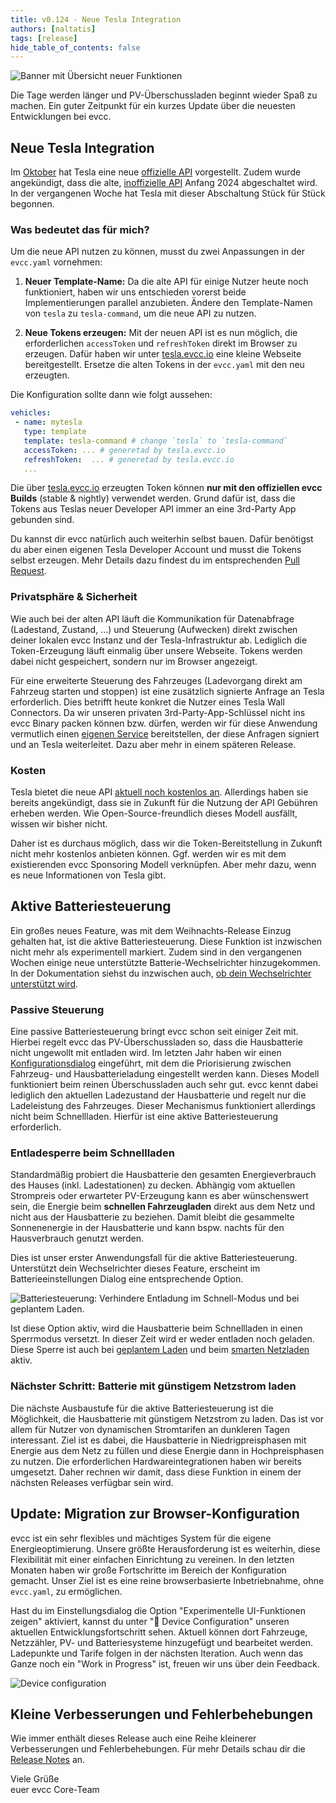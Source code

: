 ```yaml
---
title: v0.124 - Neue Tesla Integration
authors: [naltatis]
tags: [release]
hide_table_of_contents: false
---
```


![Banner mit Übersicht neuer Funktionen](v0.124-banner.webp)

Die Tage werden länger und PV-Überschussladen beginnt wieder Spaß zu machen.
Ein guter Zeitpunkt für ein kurzes Update über die neuesten Entwicklungen bei evcc.

## Neue Tesla Integration

Im [Oktober](https://www.notateslaapp.com/news/1653/tesla-creates-official-apis-for-third-party-services-to-start-charging-for-usage) hat Tesla eine neue [offizielle API](https://developer.tesla.com/docs/fleet-api) vorgestellt.
Zudem wurde angekündigt, dass die alte, [inoffizielle API](https://www.teslaapi.io) Anfang 2024 abgeschaltet wird.
In der vergangenen Woche hat Tesla mit dieser Abschaltung Stück für Stück begonnen.

### Was bedeutet das für mich?

Um die neue API nutzen zu können, musst du zwei Anpassungen in der `evcc.yaml` vornehmen:

1. **Neuer Template-Name:** Da die alte API für einige Nutzer heute noch funktioniert, haben wir uns entschieden vorerst beide Implementierungen parallel anzubieten. Ändere den Template-Namen von `tesla` zu `tesla-command`, um die neue API zu nutzen.

2. **Neue Tokens erzeugen:** Mit der neuen API ist es nun möglich, die erforderlichen `accessToken` und `refreshToken` direkt im Browser zu erzeugen.
   Dafür haben wir unter [tesla.evcc.io](https://tesla.evcc.io) eine kleine Webseite bereitgestellt.
   Ersetze die alten Tokens in der `evcc.yaml` mit den neu erzeugten.

Die Konfiguration sollte dann wie folgt aussehen:

```yaml
vehicles:
 - name: mytesla
   type: template
   template: tesla-command # change `tesla` to `tesla-command`
   accessToken: ... # generetad by tesla.evcc.io
   refreshToken:  ... # generetad by tesla.evcc.io
   ...
```

Die über [tesla.evcc.io](https://tesla.evcc.io) erzeugten Token können **nur mit den offiziellen evcc Builds** (stable & nightly) verwendet werden.
Grund dafür ist, dass die Tokens aus Teslas neuer Developer API immer an eine 3rd-Party App gebunden sind.

Du kannst dir evcc natürlich auch weiterhin selbst bauen.
Dafür benötigst du aber einen eigenen Tesla Developer Account und musst die Tokens selbst erzeugen.
Mehr Details dazu findest du im entsprechenden [Pull Request](https://github.com/evcc-io/evcc/pull/10802).

### Privatsphäre & Sicherheit

Wie auch bei der alten API läuft die Kommunikation für Datenabfrage (Ladestand, Zustand, ...) und Steuerung (Aufwecken) direkt zwischen deiner lokalen evcc Instanz und der Tesla-Infrastruktur ab.
Lediglich die Token-Erzeugung läuft einmalig über unsere Webseite.
Tokens werden dabei nicht gespeichert, sondern nur im Browser angezeigt.

Für eine erweiterte Steuerung des Fahrzeuges (Ladevorgang direkt am Fahrzeug starten und stoppen) ist eine zusätzlich signierte Anfrage an Tesla erforderlich.
Dies betrifft heute konkret die Nutzer eines Tesla Wall Connectors.
Da wir unseren privaten 3rd-Party-App-Schlüssel nicht ins evcc Binary packen können bzw. dürfen, werden wir für diese Anwendung vermutlich einen [eigenen Service](https://github.com/evcc-io/evcc/pull/11893) bereitstellen, der diese Anfragen signiert und an Tesla weiterleitet.
Dazu aber mehr in einem späteren Release.

### Kosten

Tesla bietet die neue API [aktuell noch kostenlos an](https://developer.tesla.com/docs/fleet-api#membership-tiers).
Allerdings haben sie bereits angekündigt, dass sie in Zukunft für die Nutzung der API Gebühren erheben werden.
Wie Open-Source-freundlich dieses Modell ausfällt, wissen wir bisher nicht.

Daher ist es durchaus möglich, dass wir die Token-Bereitstellung in Zukunft nicht mehr kostenlos anbieten können.
Ggf. werden wir es mit dem existierenden evcc Sponsoring Modell verknüpfen.
Aber mehr dazu, wenn es neue Informationen von Tesla gibt.

## Aktive Batteriesteuerung

Ein großes neues Feature, was mit dem Weihnachts-Release Einzug gehalten hat, ist die aktive Batteriesteuerung.
Diese Funktion ist inzwischen nicht mehr als experimentell markiert.
Zudem sind in den vergangenen Wochen einige neue unterstützte Batterie-Wechselrichter hinzugekommen.
In der Dokumentation siehst du inzwischen auch, [ob dein Wechselrichter unterstützt wird](/docs/devices/meters#features).

### Passive Steuerung

Eine passive Batteriesteuerung bringt evcc schon seit einiger Zeit mit.
Hierbei regelt evcc das PV-Überschussladen so, dass die Hausbatterie nicht ungewollt mit entladen wird.
Im letzten Jahr haben wir einen [Konfigurationsdialog](/blog/2023/10/05/feature-highlights-10-2023#batterieeinstellungen) eingeführt, mit dem die Priorisierung zwischen Fahrzeug- und Hausbatterieladung eingestellt werden kann.
Dieses Modell funktioniert beim reinen Überschussladen auch sehr gut.
evcc kennt dabei lediglich den aktuellen Ladezustand der Hausbatterie und regelt nur die Ladeleistung des Fahrzeuges.
Dieser Mechanismus funktioniert allerdings nicht beim Schnellladen.
Hierfür ist eine aktive Batteriesteuerung erforderlich.

### Entladesperre beim Schnellladen

Standardmäßig probiert die Hausbatterie den gesamten Energieverbrauch des Hauses (inkl. Ladestationen) zu decken.
Abhängig vom aktuellen Strompreis oder erwarteter PV-Erzeugung kann es aber wünschenswert sein, die Energie beim **schnellen Fahrzeugladen** direkt aus dem Netz und nicht aus der Hausbatterie zu beziehen.
Damit bleibt die gesammelte Sonnenenergie in der Hausbatterie und kann bspw. nachts für den Hausverbrauch genutzt werden.

Dies ist unser erster Anwendungsfall für die aktive Batteriesteuerung.
Unterstützt dein Wechselrichter dieses Feature, erscheint im Batterieeinstellungen Dialog eine entsprechende Option.

![Batteriesteuerung: Verhindere Entladung im Schnell-Modus und bei geplantem Laden.](batterycontrol-de.webp)

Ist diese Option aktiv, wird die Hausbatterie beim Schnellladen in einen Sperrmodus versetzt.
In dieser Zeit wird er weder entladen noch geladen.
Diese Sperre ist auch bei [geplantem Laden](/blog/2023/10/05/feature-highlights-10-2023#visualisierung-ladeplanung) und beim [smarten Netzladen](/blog/2023/10/05/feature-highlights-10-2023#smartes-netzladen) aktiv.

### Nächster Schritt: Batterie mit günstigem Netzstrom laden

Die nächste Ausbaustufe für die aktive Batteriesteuerung ist die Möglichkeit, die Hausbatterie mit günstigem Netzstrom zu laden.
Das ist vor allem für Nutzer von dynamischen Stromtarifen an dunkleren Tagen interessant.
Ziel ist es dabei, die Hausbatterie in Niedrigpreisphasen mit Energie aus dem Netz zu füllen und diese Energie dann in Hochpreisphasen zu nutzen.
Die erforderlichen Hardwareintegrationen haben wir bereits umgesetzt.
Daher rechnen wir damit, dass diese Funktion in einem der nächsten Releases verfügbar sein wird.

## Update: Migration zur Browser-Konfiguration

evcc ist ein sehr flexibles und mächtiges System für die eigene Energieoptimierung.
Unsere größte Herausforderung ist es weiterhin, diese Flexibilität mit einer einfachen Einrichtung zu vereinen.
In den letzten Monaten haben wir große Fortschritte im Bereich der Konfiguration gemacht.
Unser Ziel ist es eine reine browserbasierte Inbetriebnahme, ohne `evcc.yaml`, zu ermöglichen.

Hast du im Einstellungsdialog die Option "Experimentelle UI-Funktionen zeigen" aktiviert, kannst du unter "🧪 Device Configuration" unseren aktuellen Entwicklungsfortschritt sehen.
Aktuell können dort Fahrzeuge, Netzzähler, PV- und Batteriesysteme hinzugefügt und bearbeitet werden.
Ladepunkte und Tarife folgen in der nächsten Iteration.
Auch wenn das Ganze noch ein "Work in Progress" ist, freuen wir uns über dein Feedback.

![Device configuration](config-ui.webp)

## Kleine Verbesserungen und Fehlerbehebungen

Wie immer enthält dieses Release auch eine Reihe kleinerer Verbesserungen und Fehlerbehebungen.
Für mehr Details schau dir die [Release Notes](https://github.com/evcc-io/evcc/releases/tag/0.124.0) an.

Viele Grüße<br/>
euer evcc Core-Team
